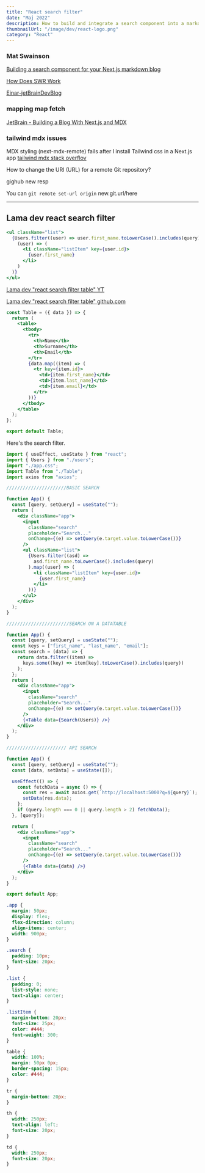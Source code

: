 ```yaml
---
title: "React search filter"
date: "Maj 2022"
description: How to build and integrate a search component into a markdown-based blog with Next.js.
thumbnailUrl: "/image/dev/react-logo.png"
category: "React"
---
```


### Mat Swainson

[Building a search component for your Next.js markdown blog](https://medium.com/@matswainson/building-a-search-component-for-your-next-js-markdown-blog-9e75e0e7d210)

[How Does SWR Work](https://next-blog-leighhalliday.vercel.app/)

[Einar-jetBrainDevBlog](https://jetbrain-next-mdx-blog.vercel.app/blog/react-search-filter)

### mapping map fetch

[JetBrain - Building a Blog With Next.js and MDX](https://youtu.be/WCGopHwXnic?t=2062)

### tailwind mdx issues

MDX styling (next-mdx-remote) fails after I install Tailwind css in a Next.js app
[tailwind mdx stack overflov](https://stackoverflow.com/questions/70539570/mdx-styling-next-mdx-remote-fails-after-i-install-tailwind-css-in-a-next-js-ap#new-answer)

How to change the URI (URL) for a remote Git repository?

gighub new resp

You can
`git remote set-url origin` new.git.url/here

---

## Lama dev react search filter

```jsx
<ul className="list">
  {Users.filter((user) => user.first_name.toLowerCase().includes(query)).map(
    (user) => (
      <li className="listItem" key={user.id}>
        {user.first_name}
      </li>
    )
  )}
</ul>
```

[Lama dev "react search filter table" YT](https://youtu.be/MY6ZZIn93V8?t=473)

[Lama dev "react search filter table" github.com](https://github.com/safak/youtube/tree/react-search)

```jsx
const Table = ({ data }) => {
  return (
    <table>
      <tbody>
        <tr>
          <th>Name</th>
          <th>Surname</th>
          <th>Email</th>
        </tr>
        {data.map((item) => (
          <tr key={item.id}>
            <td>{item.first_name}</td>
            <td>{item.last_name}</td>
            <td>{item.email}</td>
          </tr>
        ))}
      </tbody>
    </table>
  );
};

export default Table;
```

Here's the search filter.

```jsx
import { useEffect, useState } from "react";
import { Users } from "./users";
import "./app.css";
import Table from "./Table";
import axios from "axios";

//////////////////////BASIC SEARCH

function App() {
  const [query, setQuery] = useState("");
  return (
    <div className="app">
      <input
        className="search"
        placeholder="Search..."
        onChange={(e) => setQuery(e.target.value.toLowerCase())}
      />
      <ul className="list">
        {Users.filter((asd) =>
          asd.first_name.toLowerCase().includes(query)
        ).map((user) => (
          <li className="listItem" key={user.id}>
            {user.first_name}
          </li>
        ))}
      </ul>
    </div>
  );
}

///////////////////////SEARCH ON A DATATABLE

function App() {
  const [query, setQuery] = useState("");
  const keys = ["first_name", "last_name", "email"];
  const search = (data) => {
    return data.filter((item) =>
      keys.some((key) => item[key].toLowerCase().includes(query))
    );
  };
  return (
    <div className="app">
      <input
        className="search"
        placeholder="Search..."
        onChange={(e) => setQuery(e.target.value.toLowerCase())}
      />
      {<Table data={Search(Users)} />}
    </div>
  );
}

////////////////////// API SEARCH

function App() {
  const [query, setQuery] = useState("");
  const [data, setData] = useState([]);

  useEffect(() => {
    const fetchData = async () => {
      const res = await axios.get(`http://localhost:5000?q=${query}`);
      setData(res.data);
    };
    if (query.length === 0 || query.length > 2) fetchData();
  }, [query]);

  return (
    <div className="app">
      <input
        className="search"
        placeholder="Search..."
        onChange={(e) => setQuery(e.target.value.toLowerCase())}
      />
      {<Table data={data} />}
    </div>
  );
}

export default App;
```

```css
.app {
  margin: 50px;
  display: flex;
  flex-direction: column;
  align-items: center;
  width: 900px;
}

.search {
  padding: 10px;
  font-size: 20px;
}

.list {
  padding: 0;
  list-style: none;
  text-align: center;
}

.listItem {
  margin-bottom: 20px;
  font-size: 25px;
  color: #444;
  font-weight: 300;
}

table {
  width: 100%;
  margin: 50px 0px;
  border-spacing: 15px;
  color: #444;
}

tr {
  margin-bottom: 20px;
}

th {
  width: 250px;
  text-align: left;
  font-size: 20px;
}

td {
  width: 250px;
  font-size: 20px;
}
```
